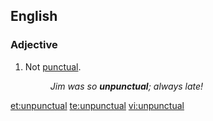==English==

===Adjective===
{{en-adj|-}}

# Not [[punctual]].
#: ''Jim was so '''unpunctual'''; always late!''

[[et:unpunctual]]
[[te:unpunctual]]
[[vi:unpunctual]]